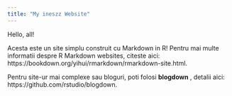 ```yaml
---
title: "My ineszz Website"
---
```


Hello, all!

Acesta este un site simplu construit cu Markdown in R!
Pentru mai multe informatii despre R Markdown websites, citeste aici: https://bookdown.org/yihui/rmarkdown/rmarkdown-site.html.

Pentru site-ur mai complexe sau bloguri, poti folosi **blogdown** , detalii aici: https://github.com/rstudio/blogdown.
